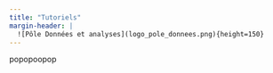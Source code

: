 ```yaml
---
title: "Tutoriels"
margin-header: |
  ![Pôle Données et analyses](logo_pole_donnees.png){height=150}
---
```



popopoopop